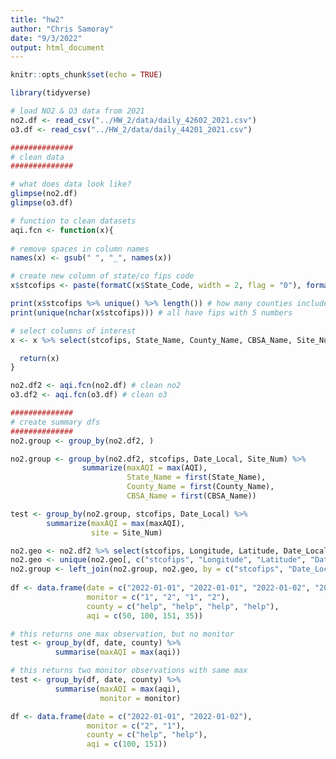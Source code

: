 ```yaml
---
title: "hw2"
author: "Chris Samoray"
date: "9/3/2022"
output: html_document
---
```


```r
knitr::opts_chunk$set(echo = TRUE)

library(tidyverse)
```

```r
# load NO2 & O3 data from 2021
no2.df <- read_csv("../HW_2/data/daily_42602_2021.csv")
o3.df <- read_csv("../HW_2/data/daily_44201_2021.csv")

##############
# clean data
##############

# what does data look like?
glimpse(no2.df) 
glimpse(o3.df) 

# function to clean datasets
aqi.fcn <- function(x){
  
# remove spaces in column names
names(x) <- gsub(" ", "_", names(x)) 

# create new column of state/co fips code
x$stcofips <- paste(formatC(x$State_Code, width = 2, flag = "0"), formatC(x$County_Code, width = 3, flag = "0"), sep = "") # flag searches for leading zeros

print(x$stcofips %>% unique() %>% length()) # how many counties included
print(unique(nchar(x$stcofips))) # all have fips with 5 numbers

# select columns of interest
x <- x %>% select(stcofips, State_Name, County_Name, CBSA_Name, Site_Num, Longitude, Latitude, Date_Local, AQI, Parameter_Name)

  return(x)
}

no2.df2 <- aqi.fcn(no2.df) # clean no2
o3.df2 <- aqi.fcn(o3.df) # clean o3

```
```r
##############
# create summary dfs
##############
no2.group <- group_by(no2.df2, )

no2.group <- group_by(no2.df2, stcofips, Date_Local, Site_Num) %>% 
                summarize(maxAQI = max(AQI),
                          State_Name = first(State_Name),
                          County_Name = first(County_Name),
                          CBSA_Name = first(CBSA_Name))

test <- group_by(no2.group, stcofips, Date_Local) %>% 
        summarize(maxAQI = max(maxAQI),
                  site = Site_Num)

no2.geo <- no2.df2 %>% select(stcofips, Longitude, Latitude, Date_Local, Site_Num)
no2.geo <- unique(no2.geo[, c("stcofips", "Longitude", "Latitude", "Date_Local", "Site_Num")])
no2.group <- left_join(no2.group, no2.geo, by = c("stcofips", "Date_Local", "Site_Num"))
    
df <- data.frame(date = c("2022-01-01", "2022-01-01", "2022-01-02", "2022-01-02"),
                 monitor = c("1", "2", "1", "2"),
                 county = c("help", "help", "help", "help"),
                 aqi = c(50, 100, 151, 35))

# this returns one max observation, but no monitor
test <- group_by(df, date, county) %>% 
          summarise(maxAQI = max(aqi))

# this returns two monitor observations with same max
test <- group_by(df, date, county) %>% 
          summarise(maxAQI = max(aqi),
                    monitor = monitor)

df <- data.frame(date = c("2022-01-01", "2022-01-02"),
                 monitor = c("2", "1"),
                 county = c("help", "help"),
                 aqi = c(100, 151))
```

